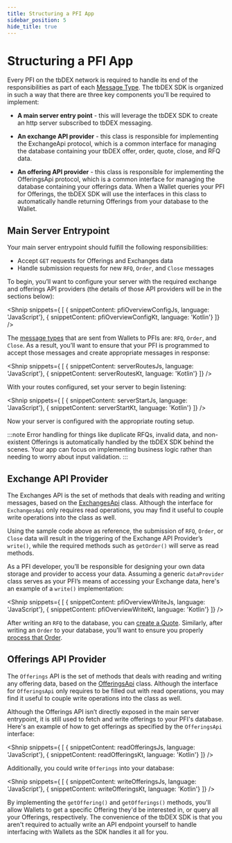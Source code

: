 ```yaml
---
title: Structuring a PFI App
sidebar_position: 5
hide_title: true
---
```



<LanguageSwitcher languages="JavaScript, Kotlin"/>

# Structuring a PFI App

Every PFI on the tbDEX network is required to handle its end of the responsibilities as part of each [Message Type](/docs/tbdex/message-types). The tbDEX SDK is organized in such a way that there are three key components you'll be required to implement:

* **A main server entry point** - this will leverage the tbDEX SDK to create an http server subscribed to tbDEX messaging.

* **An exchange API provider** - this class is responsible for implementing the ExchangeApi protocol, which is a common interface for managing the database containing your tbDEX offer, order, quote, close, and RFQ data.

* **An offering API provider** - this class is responsible for implementing the OfferingsApi protocol, which is a common interface for managing the database containing your offerings data. When a Wallet queries your PFI for Offerings, the tbDEX SDK will use the interfaces in this class to automatically handle returning Offerings from your database to the Wallet.


## Main Server Entrypoint

Your main server entrypoint should fulfill the following responsibilities:

* Accept `GET` requests for Offerings and Exchanges data
* Handle submission requests for new `RFQ`, `Order`, and `Close` messages

To begin, you’ll want to configure your server with the required exchange and offerings API providers (the details of those API providers will be in the sections below):

<Shnip snippets={
  [
    { snippetContent: pfiOverviewConfigJs, language: 'JavaScript'},
    { snippetContent: pfiOverviewConfigKt, language: 'Kotlin'}
  ]} />

The [message types](/docs/tbdex/message-types) that are sent from Wallets to PFIs are: `RFQ`, `Order`, and `Close`. 
As a result, you’ll want to ensure that your PFI is programmed to accept those messages and create appropriate messages in response:

<Shnip snippets={
  [
    { snippetContent: serverRoutesJs, language: 'JavaScript'},
    { snippetContent: serverRoutesKt, language: 'Kotlin'}
  ]} />

With your routes configured, set your server to begin listening:

<Shnip snippets={
  [
    { snippetContent: serverStartJs, language: 'JavaScript'},
    { snippetContent: serverStartKt, language: 'Kotlin'}
  ]} />

Now your server is configured with the appropriate routing setup.

:::note
Error handling for things like duplicate RFQs, invalid data, and non-existent Offerings is automatically handled by the tbDEX SDK behind the scenes. Your app can focus on implementing business logic rather than needing to worry about input validation.
:::

## Exchange API Provider

The Exchanges API is the set of methods that deals with reading and writing messages, based on the [ExchangesApi](https://tbd54566975.github.io/tbdex-js/interfaces/_tbdex_http_server.ExchangesApi.html) class. 
Although the interface for `ExchangesApi` only requires read operations, you may find it useful to couple write operations into the class as well. 

Using the sample code above as reference, the submission of `RFQ`, `Order`, or `Close` data will result in the triggering of the Exchange API Provider’s `write()`, while the required methods such as `getOrder()` will serve as read methods. 

As a PFI developer, you’ll be responsible for designing your own data storage and provider to access your data. 
Assuming a generic `dataProvider` class serves as your PFI’s means of accessing your Exchange data, here's an example of a `write()` implementation:

<Shnip snippets={
  [
    { snippetContent: pfiOverviewWriteJs, language: 'JavaScript'},
    { snippetContent: pfiOverviewWriteKt, language: 'Kotlin'}
  ]} />

After writing an `RFQ` to the database, you can [create a Quote](/docs/tbdex/pfi/creating-quotes). 
Similarly, after writing an `Order` to your database, you’ll want to ensure you properly [process that Order](/docs/tbdex/pfi/processing-orders).


## Offerings API Provider

The `Offerings` API is the set of methods that deals with reading and writing any offering data, based on the [OfferingsApi](https://tbd54566975.github.io/tbdex-js/interfaces/_tbdex_http_server.OfferingsApi.html) class. Although the interface for `OfferingsApi` only requires to be filled out with read operations, you may find it useful to couple write operations into the class as well. 

Although the Offerings API isn’t directly exposed in the main server entrypoint, it is still used to fetch and write offerings to your PFI's database. 
Here's an example of how to get offerings as specified by the `OfferingsApi` interface:

<Shnip snippets={
  [
    { snippetContent: readOfferingsJs, language: 'JavaScript'},
    { snippetContent: readOfferingsKt, language: 'Kotlin'}
  ]} />

Additionally, you could write `Offerings` into your database:

<Shnip snippets={
  [
    { snippetContent: writeOfferingsJs, language: 'JavaScript'},
    { snippetContent: writeOfferingsKt, language: 'Kotlin'}
  ]} />

By implementing the `getOffering()` and `getOfferings()` methods, you'll allow Wallets to get a specific Offering they'd be interested in, or query all your Offerings, respectively. The convenience of the tbDEX SDK is that you aren't required to actually write an API endpoint yourself to handle interfacing with Wallets as the SDK handles it all for you.